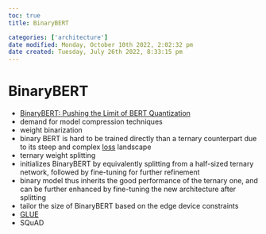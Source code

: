 ```yaml
---
toc: true
title: BinaryBERT

categories: ['architecture']
date modified: Monday, October 10th 2022, 2:02:32 pm
date created: Tuesday, July 26th 2022, 8:33:15 pm
---
```


# BinaryBERT
- [BinaryBERT: Pushing the Limit of BERT Quantization](https://arxiv.org/abs/2012.15701)
- demand for model compression techniques
- weight binarization
- binary BERT is hard to be trained directly than a ternary counterpart due to its steep and complex [loss](loss.qmd) landscape
- ternary weight splitting
- initializes BinaryBERT by equivalently splitting from a half-sized ternary network, followed by fine-tuning for further refinement
- binary model thus inherits the good performance of the ternary one, and can be further enhanced by fine-tuning the new architecture after splitting
- tailor the size of BinaryBERT based on the edge device constraints
- [GLUE](GLUE.qmd)
- SQuAD




